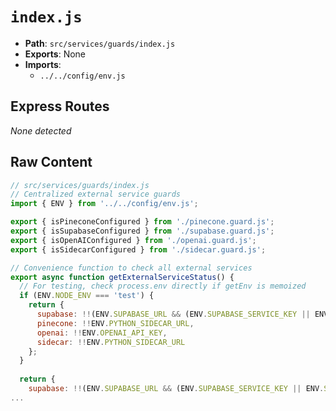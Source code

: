 # `index.js`

- **Path**: `src/services/guards/index.js`
- **Exports**: None
- **Imports**:
  - `../../config/env.js`

## Express Routes
_None detected_

## Raw Content

```js
// src/services/guards/index.js
// Centralized external service guards
import { ENV } from '../../config/env.js';

export { isPineconeConfigured } from './pinecone.guard.js';
export { isSupabaseConfigured } from './supabase.guard.js';
export { isOpenAIConfigured } from './openai.guard.js';
export { isSidecarConfigured } from './sidecar.guard.js';

// Convenience function to check all external services
export async function getExternalServiceStatus() {
  // For testing, check process.env directly if getEnv is memoized
  if (ENV.NODE_ENV === 'test') {
    return {
      supabase: !!(ENV.SUPABASE_URL && (ENV.SUPABASE_SERVICE_KEY || ENV.SUPABASE_SERVICE_ROLE_KEY || ENV.SUPABASE_SERVICE_ROLE || ENV.SERVICE_ROLE_KEY)),
      pinecone: !!ENV.PYTHON_SIDECAR_URL,
      openai: !!ENV.OPENAI_API_KEY,
      sidecar: !!ENV.PYTHON_SIDECAR_URL
    };
  }
  
  return {
    supabase: !!(ENV.SUPABASE_URL && (ENV.SUPABASE_SERVICE_KEY || ENV.SUPABASE_SERVICE_ROLE_KEY || ENV.SUPABASE_SERVICE_ROLE || ENV.SE
...
```
